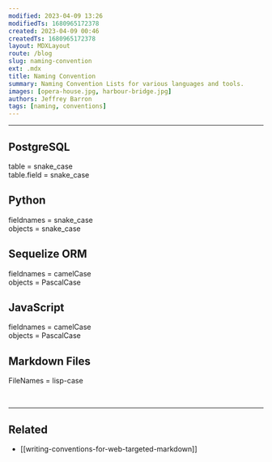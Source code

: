 ```yaml
---
modified: 2023-04-09 13:26
modifiedTs: 1680965172378  
created: 2023-04-09 00:46
createdTs: 1680965172378  
layout: MDXLayout  
route: /blog  
slug: naming-convention  
ext: .mdx  
title: Naming Convention  
summary: Naming Convention Lists for various languages and tools.  
images: [opera-house.jpg, harbour-bridge.jpg]  
authors: Jeffrey Barron
tags: [naming, conventions]  
---
```


---

## PostgreSQL

table = snake_case  
table.field = snake_case

## Python

fieldnames = snake_case  
objects = snake_case

## Sequelize ORM

fieldnames = camelCase  
objects = PascalCase

## JavaScript

fieldnames = camelCase  
objects = PascalCase

## Markdown Files

FileNames = lisp-case

<br /><hr />

## Related

- [[writing-conventions-for-web-targeted-markdown]]
